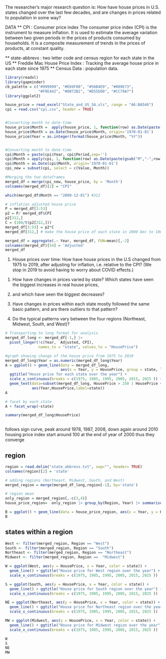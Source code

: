 The researcher’s major research question is: How have house prices in U.S. states changed over the last few decades, and are changes in prices related to population in some way?  

DATA
** CPI : Consumer price index
  The consumer price index (CPI) is the instrument to measure inflation. It is used to estimate the average variation between two given periods in the prices of products consumed by households. It is a composite measurement of trends in the prices of products, at constant quality. 

** state-abbrevs : two letter code and census region for each state in the US
** Freddie Mac House Price Index : Tracking the average house price in each state since 1975
** Census Data : population data.


```{r}

library(readxl) 
library(gapminder)
cb_palette = c("#999999", "#E69F00", "#56B4E9", "#009E73",
               "#F0E442", "#0072B2", "#D55E00", "#CC79A7")
library(ggplot2)

house_price = read_excel("State_and_US_SA.xls", range = "A6:BA546")
cpi = read.csv("cpi.csv", header = TRUE)


#Converting month to date-time
house_price$Month =  apply(house_price, 1, function(row) as.Date(paste(gsub("M","-",row[1]),"-01", sep="")))
house_price$Month = as.Date(house_price$Month, origin='1970-01-01')
house_price$Year = as.integer(format(house_price$Month, "%Y"))


#Converting month to date-time
cpi$Month = paste(cpi$Year, cpi$Period,sep='')
cpi$Month = apply(cpi, 1, function(row) as.Date(paste(gsub("M","-",row[6]),"-01", sep="")))
cpi$Month = as.Date(cpi$Month, origin='1970-01-01')
cpi_new = subset(cpi, select = c(Value, Month))

#Merging the two dataframes
merged_df = merge(cpi_new, house_price, by = 'Month')
colnames(merged_df)[2] = "CPI"

which(merged_df$Month == "2000-12-01") #312

# inflation adjusted house price
P = merged_df[3:53] 
p2 = P/ merged_df$CPI 
p2[312,]
C = (100/t(p2[312,]))
merged_df[3:53] = p2*C 
merged_df[312,] # make the house price of each state in 2000 Dec to 100

merged_df = aggregate(.~ Year, merged_df, FUN=mean)[,-2]
colnames(merged_df)[54] = 'Adjusted'
merged_df

```


1. House prices over time: How have house prices in the U.S changed from 1975 to 2019, after adjusting for inflation, i.e. relative to the CPI? (We stop in 2019 to avoid having to worry about COVID effects.) 
1) How have changes in prices varied by state? 
Which states have seen the biggest increases in real house prices, 
2) and which have seen the biggest decreases? 

3) Have changes in prices within each state mostly followed the same basic pattern, 
and are there outliers to that pattern? 

4) Do the typical patterns vary between the four regions (Northeast, Midwest, South, and West)?
```{r}

# Transporting to long format for analysis
merged_df_long <- merged_df[-1,] |> 
  pivot_longer(!c(Year,  Adjusted, CPI), 
               names_to = "state", values_to = "HousePrice")

#graph showing change of the house price from 1975 to 2019
merged_df_long$Year = as.numeric(merged_df_long$Year)
A = ggplot() + geom_line(data = merged_df_long, 
                         aes(x = Year, y = HousePrice, group = state, labels(state)), alpha = 0.25)+ geom_point() +
  ggtitle("House price for each state over the year") + 
  scale_x_continuous(breaks = c(1975, 1985, 1995, 2005, 2015, 2025 )) +
  geom_text(data=subset(merged_df_long, HousePrice > 250 | HousePrice < 51),
            aes(Year,HousePrice,label=state))
A  

# facet by each state
A + facet_wrap(~state)

summary(merged_df_long$HousePrice)
 
```

follows sign curve, peak around 1978, 1987, 2008, down again around 2010 
housing price index start around 100 at the end of year of 2000 thus they converge

## region
```{r}


region = read.delim("state_abbrevs.txt", sep="", header= TRUE)
colnames(region)[2] = 'state' 

# adding regions (Northeast, Midwest, South, and West)
merged_region = merge(merged_df_long,region[-1], by='state')

# region mean
only_region = merged_region[,-c(3,4)]
house_price_region=  only_region |> group_by(Region, Year) |> summarise(HousePrice = mean(HousePrice)) 

B = ggplot() + geom_line(data = house_price_region, aes(x = Year, y = HousePrice, group = Region, color = Region), alpha = 1)+ ggtitle("House price for each region over the year") + scale_x_continuous(breaks = c(1975, 1985, 1995, 2005, 2015, 2025 )) 
B
```

## states within a region
```{r}
West <- filter(merged_region, Region == "West")
South <- filter(merged_region, Region == "South")
Northeast <- filter(merged_region, Region == "Northeast")
Midwest <- filter(merged_region, Region ==  "Midwest")

W = ggplot(West, aes(y = HousePrice, x = Year, color = state)) +
  geom_line() + ggtitle("House price for West region over the year") + 
  scale_x_continuous(breaks = c(1975, 1985, 1995, 2005, 2015, 2025 )) 

S = ggplot(South, aes(y = HousePrice, x = Year, color = state)) +
  geom_line() + ggtitle("House price for South region over the year") + 
  scale_x_continuous(breaks = c(1975, 1985, 1995, 2005, 2015, 2025 ))

NE = ggplot(Northeast, aes(y = HousePrice, x = Year, color = state)) +
  geom_line() + ggtitle("House price for Northeast region over the year") + 
  scale_x_continuous(breaks = c(1975, 1985, 1995, 2005, 2015, 2025 ))

MW = ggplot(Midwest, aes(y = HousePrice, x = Year, color = state)) +
  geom_line() + ggtitle("House price for Midwest region over the year") + 
  scale_x_continuous(breaks = c(1975, 1985, 1995, 2005, 2015, 2025 ))

W
S
NE
MW

```
